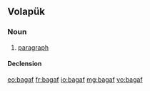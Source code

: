 ==Volapük==

===Noun===
{{vo-noun}}

# [[paragraph]]

====Declension====
{{vo-decl-noun}}

[[eo:bagaf]]
[[fr:bagaf]]
[[io:bagaf]]
[[mg:bagaf]]
[[vo:bagaf]]